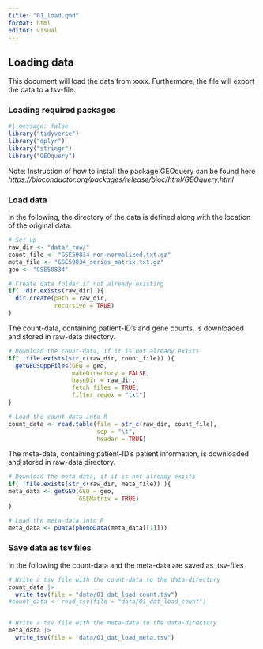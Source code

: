 ```yaml
---
title: "01_load.qmd"
format: html
editor: visual
---
```


## Loading data

This document will load the data from xxxx. Furthermore, the file will export the data to a tsv-file.

### Loading required packages

```r
#| message: false
library("tidyverse")
library("dplyr")
library("stringr")
library("GEOquery")
```

Note: Instruction of how to install the package GEOquery can be found here *https://bioconductor.org/packages/release/bioc/html/GEOquery.html*

### Load data

In the following, the directory of the data is defined along with the location of the original data.
```r
# Set up
raw_dir <- "data/_raw/"
count_file <- "GSE50834_non-normalized.txt.gz"
meta_file <- "GSE50834_series_matrix.txt.gz"
geo <- "GSE50834"

# Create data folder if not already existing
if( !dir.exists(raw_dir) ){
  dir.create(path = raw_dir,
             recursive = TRUE)
}

```

The count-data, containing patient-ID's and gene counts, is downloaded and stored in raw-data directory.
```r
# Download the count-data, if it is not already exists
if( !file.exists(str_c(raw_dir, count_file)) ){
  getGEOSuppFiles(GEO = geo,
                  makeDirectory = FALSE,
                  baseDir = raw_dir,
                  fetch_files = TRUE,
                  filter_regex = "txt")
}

# Load the count-data into R
count_data <- read.table(file = str_c(raw_dir, count_file),
                         sep = "\t",
                         header = TRUE)
```

The meta-data, containing patient-ID's patient information, is downloaded and stored in raw-data directory.
```r
# Download the meta-data, if it is not already exists
if( !file.exists(str_c(raw_dir, meta_file)) ){
meta_data <- getGEO(GEO = geo,
                    GSEMatrix = TRUE)
}

# Load the meta-data into R
meta_data <- pData(phenoData(meta_data[[1]]))

```
### Save data as tsv files
In the following the count-data and the meta-data are saved as .tsv-files
```r
# Write a tsv file with the count-data to the data-directory
count_data |> 
  write_tsv(file = "data/01_dat_load_count.tsv")
#count_data <- read_tsv(file = "data/01_dat_load_count")


# Write a tsv file with the meta-data to the data-directory
meta_data |> 
  write_tsv(file = "data/01_dat_load_meta.tsv")
```


